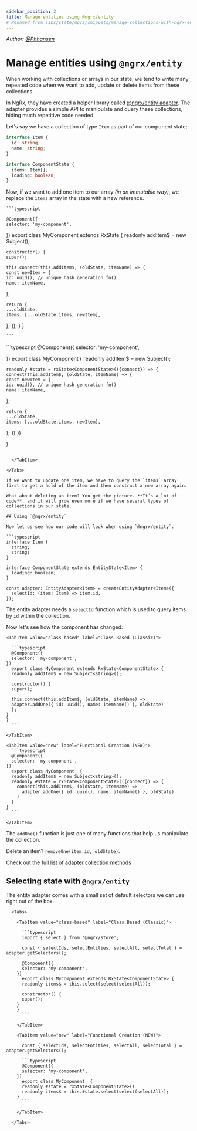 ```yaml
---
sidebar_position: 2
title: Manage entities using @ngrx/entity
# Renamed from libs/state/docs/snippets/manage-collections-with-ngrx-entity.md
---
```



_Author: [@Phhansen](https://github.com/Phhansen)_

# Manage entities using `@ngrx/entity`

When working with collections or arrays in our state, we tend to write many repeated code when we want to add, update or delete items from these collections.

In NgRx, they have created a helper library called [@ngrx/entity adapter](https://ngrx.io/guide/entity/adapter). The adapter provides a simple API to manipulate and query these collections, hiding much repetitive code needed.

Let's say we have a collection of type `Item` as part of our component state;

```typescript
interface Item {
  id: string;
  name: string;
}

interface ComponentState {
  items: Item[];
  loading: boolean;
}
```

Now, if we want to add one item to our array _(in an immutable way)_, we replace the `items` array in the state with a new reference.

<Tabs>

  <TabItem value="class-based" label="Class Based (Classic)">

    ```typescript

    @Component({
    selector: 'my-component',

})
export class MyComponent extends RxState<ComponentState> {
readonly addItem$ = new Subject<string>();

    constructor() {
    super();

    this.connect(this.addItem$, (oldState, itemName) => {
    const newItem = {
    id: uuid(), // unique hash generation fn()
    name: itemName,

};

    return {
    ...oldState,
    items: [...oldState.items, newItem],

};
});
}
}

    ```

  </TabItem>

  <TabItem value="new" label="Functional Creation (NEW)">
    ```typescript
    @Component({
    selector: 'my-component',

})
export class MyComponent {
readonly addItem$ = new Subject<string>();

    readonly #state = rxState<ComponentState>(({connect}) => {
    connect(this.addItem$, (oldState, itemName) => {
    const newItem = {
    id: uuid(), // unique hash generation fn()
    name: itemName,

};

    return {
    ...oldState,
    items: [...oldState.items, newItem],

};
})
})

}

````

  </TabItem>

</Tabs>

If we want to update one item, we have to query the `items` array first to get a hold of the item and then construct a new array again.

What about deleting an item? You get the picture. **It´s a lot of code**, and it will grow even more if we have several types of collections in our state.

## Using `@ngrx/entity`

Now let us see how our code will look when using `@ngrx/entity`.

```typescript
interface Item {
  string;
  string;
}

interface ComponentState extends EntityState<Item> {
  loading: boolean;
}

const adapter: EntityAdapter<Item> = createEntityAdapter<Item>({
  selectId: (item: Item) => item.id,
});
````

The entity adapter needs a `selectId` function which is used to query items by `id` within the collection.

Now let's see how the component has changed:

  <Tabs>

    <TabItem value="class-based" label="Class Based (Classic)">

      ```typescript
      @Component({
      selector: 'my-component',
    })
      export class MyComponent extends RxState<ComponentState> {
      readonly addItem$ = new Subject<string>();

      constructor() {
      super();

      this.connect(this.addItem$, (oldState, itemName) =>
      adapter.addOne({ id: uuid(), name: itemName() }, oldState)
      );
    }
    }
      ```

    </TabItem>

    <TabItem value="new" label="Functional Creation (NEW)">
      ```typescript
      @Component({
      selector: 'my-component',
    })
      export class MyComponent  {
      readonly addItem$ = new Subject<string>();
      readonly #state = rxState<ComponentState>(({connect}) => {
        connect(this.addItem$, (oldState, itemName) =>
          adapter.addOne({ id: uuid(), name: itemName() }, oldState)
        )
      }
    }
      ```

    </TabItem>

  </Tabs>

The `addOne()` function is just one of many functions that help us manipulate the collection.

Delete an item? `removeOne(item.id, oldState)`.

Check out the [full list of adapter collection methods](https://ngrx.io/guide/entity/adapter#adapter-collection-methods)

## Selecting state with `@ngrx/entity`

The entity adapter comes with a small set of default selectors we can use right out of the box.

      <Tabs>

        <TabItem value="class-based" label="Class Based (Classic)">

          ```typescript
          import { select } from '@ngrx/store';

          const { selectIds, selectEntities, selectAll, selectTotal } = adapter.getSelectors();

          @Component({
          selector: 'my-component',
        })
          export class MyComponent extends RxState<ComponentState> {
          readonly items$ = this.select(select(selectAll));

          constructor() {
          super();
        }
        }
          ```

        </TabItem>

        <TabItem value="new" label="Functional Creation (NEW)">

          const { selectIds, selectEntities, selectAll, selectTotal } = adapter.getSelectors();

          ```typescript
          @Component({
          selector: 'my-component',
        })
          export class MyComponent  {
          readonly #state = rxState<ComponentState>()
          readonly items$ = this.#state.select(select(selectAll));
        }
          ```

        </TabItem>

      </Tabs>
